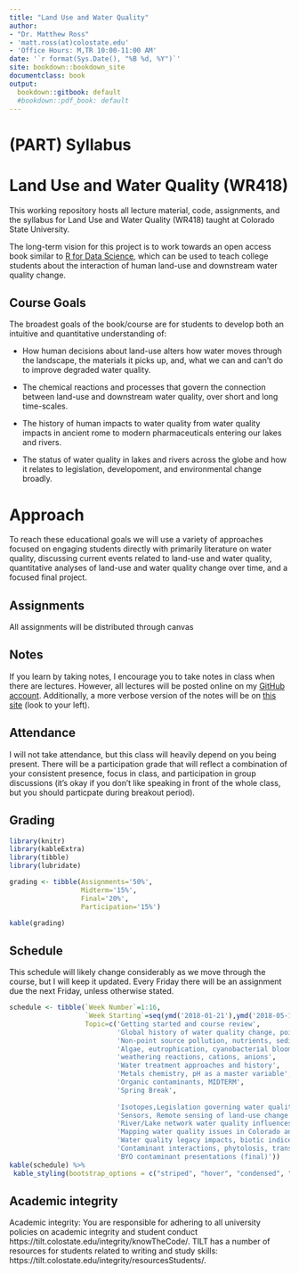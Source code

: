 ```yaml
---
title: "Land Use and Water Quality"
author:
- "Dr. Matthew Ross"
- 'matt.ross(at)colostate.edu'
- 'Office Hours: M,TR 10:00-11:00 AM'
date: '`r format(Sys.Date(), "%B %d, %Y")`'
site: bookdown::bookdown_site
documentclass: book
output:
  bookdown::gitbook: default
  #bookdown::pdf_book: default
---
```



# (PART) Syllabus {-}

# Land Use and Water Quality (WR418)


This working repository hosts all lecture material, code, assignments, and the syllabus for Land Use and Water Quality (WR418) taught at Colorado State University.

The long-term vision for this project is to work towards an open access book
similar to [R for Data Science](https://r4ds.had.co.nz/), which can be used to teach
college students about the interaction of human land-use and downstream water quality
change.

## Course Goals

The broadest goals of the book/course are for students to develop both an 
intuitive and quantitative understanding of:

- How human decisions about land-use alters how water moves through the landscape,
 the materials it picks up, and, what we can and can't do to improve degraded water quality.
 
- The chemical reactions and processes that govern the connection between land-use
and downstream water quality, over short and long time-scales.
 
- The history of human impacts to water quality from water quality impacts in 
ancient rome to modern pharmaceuticals entering our lakes and rivers.

- The status of water quality in lakes and rivers across the globe and how it relates
to legislation, developoment, and environmental change broadly.

# Approach

To reach these educational goals we will use a variety of approaches focused on 
engaging students directly with primarily literature on water quality, discussing
current events related to land-use and water quality, quantitative analyses of 
land-use and water quality change over time, and a focused final project. 

## Assignments

All assignments will be distributed through canvas

## Notes
If you learn by taking notes, I encourage you to take notes in class when there 
are lectures. However, all lectures will be posted online on my [GitHub account](https://github.com/OpenEcoDataLab/Land_Use_Water_Quality-WR418). Additionally,
a more verbose version of the notes will be on [this site](http://matthewrvross.com/wr418/land-use-and-water-quality-wr418.html) (look to your left).

## Attendance
I will not take attendance, but this class will heavily depend on you being present. There
will be a participation grade that will reflect a combination of your consistent presence, focus in class, and participation in group discussions (it's okay if you don't like speaking in front of the whole class, but you should particpate during breakout period). 

## Grading 

```r
library(knitr)
library(kableExtra)
library(tibble)
library(lubridate)

grading <- tibble(Assignments='50%',
                  Midterm='15%',
                  Final='20%',
                  Participation='15%')

kable(grading)
```

## Schedule 
This schedule will likely change considerably as we move through the course,
but I will keep it updated. Every Friday there will be an assignment due the next 
Friday, unless otherwise stated.

```r

schedule <- tibble(`Week Number`=1:16,
                   `Week Starting`=seq(ymd('2018-01-21'),ymd('2018-05-10'),by=7),
                   Topic=c('Getting started and course review',
                           'Global history of water quality change, point source pollution',
                           'Non-point source pollution, nutrients, sediment, dissolved organic carbon',
                           'Algae, eutrophication, cyanobacterial blooms',
                           'weathering reactions, cations, anions',
                           'Water treatment approaches and history',
                           'Metals chemistry, pH as a master variable',
                           'Organic contaminants, MIDTERM',
                           'Spring Break',
                           
                           'Isotopes,Legislation governing water quality in the USA and abroad',
                           'Sensors, Remote sensing of land-use change and water quality',
                           'River/Lake network water quality influences',
                           'Mapping water quality issues in Colorado and Fort Collins',
                           'Water quality legacy impacts, biotic indices',
                           'Contaminant interactions, phytolosis, transformation',
                           'BYO contaminant presentations (final)'))
kable(schedule) %>%
 kable_styling(bootstrap_options = c("striped", "hover", "condensed", "responsive"))
```

## Academic integrity
Academic integrity: You are responsible for adhering to all university policies on academic
integrity and student conduct https://tilt.colostate.edu/integrity/knowTheCode/. TILT
has a number of resources for students related to writing and study skills:
https://tilt.colostate.edu/integrity/resourcesStudents/.